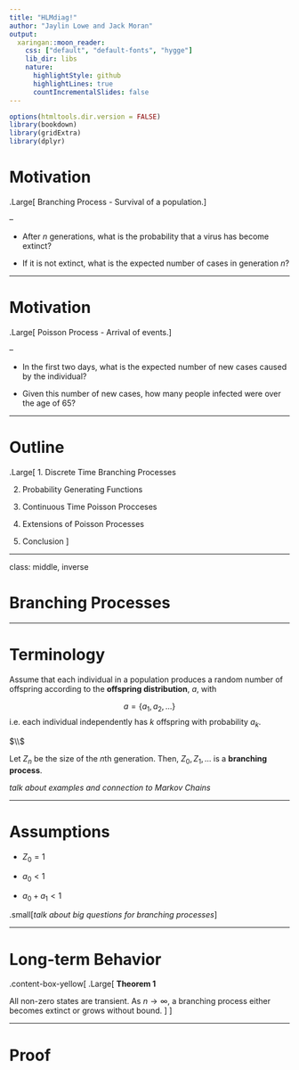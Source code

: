 ```yaml
---
title: "HLMdiag!"
author: "Jaylin Lowe and Jack Moran"
output:
  xaringan::moon_reader:
    css: ["default", "default-fonts", "hygge"]
    lib_dir: libs
    nature:
      highlightStyle: github
      highlightLines: true
      countIncrementalSlides: false
---
```



```r
options(htmltools.dir.version = FALSE)
library(bookdown)
library(gridExtra)
library(dplyr)
```


# Motivation

.Large[
Branching Process - Survival of a population.
]


--

- After $n$ generations, what is the probability that a virus has become extinct?
   
- If it is not extinct, what is the expected number of cases in generation $n$?


---

# Motivation

.Large[
Poisson Process - Arrival of events.
]

--

- In the first two days, what is the expected number of new cases caused by the individual?
   
- Given this number of new cases, how many people infected were over the age of 65?

---

# Outline

.Large[
1. Discrete Time Branching Processes

2. Probability Generating Functions

3. Continuous Time Poisson Procceses

4. Extensions of Poisson Processes

5. Conclusion
]

---

class: middle, inverse

# Branching Processes

---

# Terminology

Assume that each individual in a population produces a random number of offspring according to the **offspring distribution**, $a$, with 

$$a = \{a_1, a_2, ... \}$$
i.e. each individual independently has $k$ offspring with probability $a_k$.

$\\$

Let $Z_n$ be the size of the $n$th generation. Then, $Z_0, Z_1, ...$ is a **branching process**. 

*talk about examples and connection to Markov Chains*

---

# Assumptions

- $Z_0 = 1$

- $a_0 < 1$

- $a_0 + a_1 <1$
   


.small[*talk about big questions for branching processes*]

---

# Long-term Behavior

.content-box-yellow[
.Large[
**Theorem 1**

All non-zero states are transient. As $n\to\infty$, a branching process either becomes extinct or grows without bound.
]
]

---

# Proof
